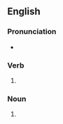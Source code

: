 ==English==

===Pronunciation===
* {{IPA|/swaɪps/|lang=en}}

===Verb===
{{head|en|verb form}}

# {{en-third-person singular of|swipe}}

===Noun===
{{head|en|noun plural form}}

# {{plural of|swipe|lang=en}}
